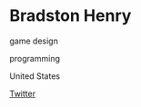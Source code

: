 # Bradston Henry

<Skills>

game design

programming

</Skills>

<Location>

United States

</Location>

<Personal>

[Twitter](https://twitter.com/TheGospelGamer)

</Personal>


